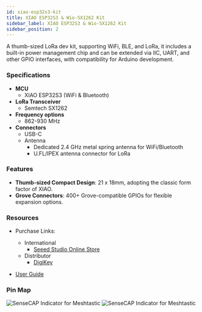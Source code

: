 ```yaml
---
id: xiao-esp32s3-kit
title: XIAO ESP32S3 & Wio-SX1262 Kit
sidebar_label: XIAO ESP32S3 & Wio-SX1262 Kit
sidebar_position: 2
---
```


A thumb-sized LoRa dev kit, supporting WiFi, BLE, and LoRa, it includes a built-in power management chip and can be extended via IIC, UART, and other GPIO interfaces, with compatibility for Arduino development.

### Specifications

- **MCU**
  - XIAO ESP32S3 (WiFi & Bluetooth)
- **LoRa Transceiver**
  - Semtech SX1262
- **Frequency options**
  - 862-930 MHz
- **Connectors**
  - USB-C
  - Antenna
    - Dedicated 2.4 GHz metal spring antenna for WiFi/Bluetooth
    - U.FL/IPEX antenna connector for LoRa

### Features

- **Thumb-sized Compact Design**: 21 x 18mm, adopting the classic form factor of XIAO.
- **Grove Connectors**: 400+ Grove-compatible GPIOs for flexible expansion options.

### Resources

- Purchase Links:

  - International
    - [Seeed Studio Online Store](https://www.seeedstudio.com/Wio-SX1262-with-XIAO-ESP32S3-p-5982.html)
  - Distributor
    - [DigiKey](https://www.digikey.com/en/products/detail/seeed-technology-co-ltd/102010611/25835813)

- [User Guide](https://wiki.seeedstudio.com/xiao_esp32s3_&_wio_SX1262_kit_for_meshtastic/)

### Pin Map

![SenseCAP Indicator for Meshtastic](/img/hardware/seeed/pinout.webp)
![SenseCAP Indicator for Meshtastic](/img/hardware/seeed/pinout-back.webp)
